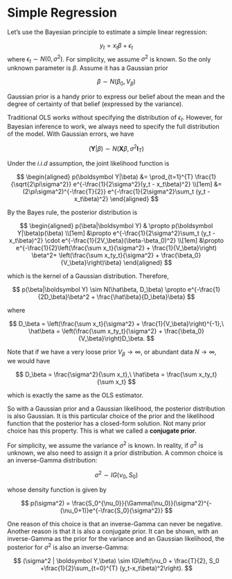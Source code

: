 # Simple Regression

Let's use the Bayesian principle to estimate a simple linear regression:

$$
y_t = x_t \beta + \epsilon_t
$$ where $\epsilon_t\sim N(0,\sigma^2)$. For simplicity, we assume
$\sigma^2$ is known. So the only unknown parameter is $\beta$. Assume it
has a Gaussian prior

$$
\beta \sim N(\beta_0, V_\beta)
$$

Gaussian prior is a handy prior to express our belief about the mean and
the degree of certainty of that belief (expressed by the variance).

Traditional OLS works without specifying the distribution of
$\epsilon_t$. However, for Bayesian inference to work, we always need to
specify the full distribution of the model. With Gaussian errors, we
have

$$
(\boldsymbol Y | \beta) \sim N(\boldsymbol X\beta, \sigma^2\boldsymbol I_T)
$$

Under the $i.i.d$ assumption, the joint likelihood function is

$$
\begin{aligned}
p(\boldsymbol Y|\beta) &= \prod_{t=1}^{T} \frac{1}{\sqrt{2\pi\sigma^2}}
e^{-\frac{1}{2\sigma^2}(y_t - x_t\beta)^2} \\[1em]
&= (2\pi\sigma^2)^{-\frac{T}{2}}
e^{-\frac{1}{2\sigma^2}\sum_t (y_t - x_t\beta)^2}
\end{aligned}
$$

By the Bayes rule, the posterior distribution is

$$
\begin{aligned}
p(\beta|\boldsymbol Y) & \propto p(\boldsymbol Y|\beta)p(\beta) \\[1em]
&\propto e^{-\frac{1}{2\sigma^2}\sum_t (y_t - x_t\beta)^2}
\cdot e^{-\frac{1}{2V_\beta}(\beta-\beta_0)^2} \\[1em]
&\propto e^{-\frac{1}{2}\left(\frac{\sum x_t}{\sigma^2} + \frac{1}{V_\beta}\right)
\beta^2+ \left(\frac{\sum x_ty_t}{\sigma^2} + \frac{\beta_0}{V_\beta}\right)\beta}
\end{aligned}
$$

which is the kernel of a Gaussian distribution. Therefore,

$$
p(\beta|\boldsymbol Y) \sim N(\hat\beta, D_\beta) \propto 
e^{-\frac{1}{2D_\beta}\beta^2 + \frac{\hat\beta}{D_\beta}\beta}
$$

where

$$
D_\beta = \left(\frac{\sum x_t}{\sigma^2} + \frac{1}{V_\beta}\right)^{-1},\
\hat\beta = \left(\frac{\sum x_ty_t}{\sigma^2} + \frac{\beta_0}{V_\beta}\right)D_\beta.
$$

Note that if we have a very loose prior $V_\beta\to\infty$, or abundant
data $N\to\infty$, we would have

$$
D_\beta = \frac{\sigma^2}{\sum x_t},\ \hat\beta = \frac{\sum x_ty_t}{\sum x_t}
$$

which is exactly the same as the OLS estimator.

So with a Gaussian prior and a Gaussian likelihood, the posterior
distribution is also Gaussian. It is this particular choice of the prior
and the likelihood function that the posterior has a closed-form
solution. Not many prior choice has this property. This is what we
called a **conjugate prior**.

For simplicity, we assume the variance $\sigma^2$ is known. In reality,
if $\sigma^2$ is unknown, we also need to assign it a prior
distribution. A common choice is an inverse-Gamma distribution:

$$
\sigma^2 \sim IG(\nu_0, S_0)
$$

whose density function is given by

$$
p(\sigma^2) = \frac{S_0^{\nu_0}}{\Gamma(\nu_0)}(\sigma^2)^{-(\nu_0+1)}e^{-\frac{S_0}{\sigma^2}}
$$

One reason of this choice is that an inverse-Gamma can never be
negative. Another reason is that it is also a conjugate prior. It can be
shown, with an inverse-Gamma as the prior for the variance and an
Gaussian likelihood, the posterior for $\sigma^2$ is also an
inverse-Gamma:

$$
(\sigma^2 | \boldsymbol Y,\beta) \sim IG\left(\nu_0 + \frac{T}{2},
S_0 +\frac{1}{2}\sum_{t=0}^{T} (y_t-x_t\beta)^2\right).
$$
